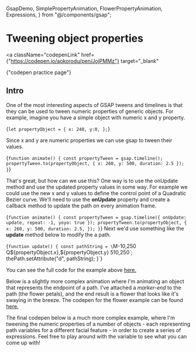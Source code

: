   GsapDemo,
  SimplePropertyAnimation,
  FlowerPropertyAnimation,
  Expressions,
} from "@/components/gsap";

# Tweening object properties

<a
  className="codepenLink"
  href={"https://codepen.io/aokorodu/pen/JojPMMz"}
  target="_blank"
>
  {"codepen practice page"}
</a>

## Intro

One of the most interesting aspects of GSAP tweens and timelines is that they can be used to tween numeric properties of generic objects. For example, imagine you have a simple object with numeric x and y property.

<Blocks>{`let propertyObject = {
  x: 240,
  y:0,
};`}</Blocks>

Since x and y are numeric properties we can use gsap to tween their values.

<Blocks>{`function animate() {
  const propertyTween = gsap.timeline();
  propertyTween.to(propertyObject, { x: 260, y: 500, duration: 2.5 });
}`}</Blocks>

That's great, but how can we use this? One way is to use the onUpdate method and use the updated property values in some way. For example we could use the new x and y values to define the control point of a Quadratic Bezier curve. We'll need to use the **onUpdate** property and create a callback method to update the path on every animation frame.

<Blocks highlight="2">{`function animate() {
  const propertyTween = gsap.timeline({ onUpdate: update, repeat: -1, yoyo: true });
  propertyTween.to(propertyObject, {
    x: 260,
    y: 500,
    duration: 2.5,
  });
}`}</Blocks>
Next we'd use something like the **update** method below to modify the a path.

<Blocks>{`function update() {
  const pathString = \`M-10,250 Q\${propertyObject.x},\${propertyObject.y} 510,250\`;
  thePath.setAttribute("d", pathString);
}`}</Blocks>

<SimplePropertyAnimation />

You can see the full code for the example above <a href="https://codepen.io/aokorodu/pen/EaxyoOa" target="_blank">here.</a>

Below is a slightly more complex animation where I'm animating an object that represents the endpoint of a path. I've attached a _marker-end_ to the path (the flower petals), and the end result is a flower that looks like it's swaying in the breeze. The codepen for the flower example can be found <a href="https://codepen.io/aokorodu/pen/ogNvZJN" target="_blank">here.</a>

<FlowerPropertyAnimation />

The final codepen below is a much more complex example, where I'm tweening the numeric properties of a number of objects - each representing path variables for a different facial feature - in order to create a series of expressions. Feel free to play around with the variable to see what you can come up with!

<Expressions />
